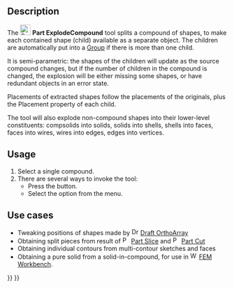 <languages/>
<translate>

<!--T:9-->
{{Docnav
|[[Part_Compound|Compound]]
|[[Part_CompoundFilter|CompoundFilter]]
|[[Part_Workbench|Part]]
|IconL=Part_Compound.svg
|IconR=Part_CompoundFilter.svg
|IconC=Workbench_Part.svg
}}

<!--T:1-->
{{GuiCommand
|Name=Part ExplodeCompound
|MenuLocation=Part → Compound → Explode compound
|Workbenches=[[Part_Workbench|Part]]
|Version=0.18
|SeeAlso=[[Part_Compound|Part Compound]], [[Draft_Downgrade|Draft Downgrade]]
}}

==Description== <!--T:2--> 

<!--T:3-->
The [[Image:Part_ExplodeCompound.svg|24px]] '''Part ExplodeCompound''' tool splits a compound of shapes, to make each contained shape (child) available as a separate object. The children are automatically put into a [[Std_Group|Group]] if there is more than one child.

<!--T:4-->
It is semi-parametric: the shapes of the children will update as the source compound changes, but if the number of children in the compound is changed, the explosion will be either missing some shapes, or have redundant objects in an error state.

<!--T:5-->
Placements of extracted shapes follow the placements of the originals, plus the Placement property of each child.

<!--T:6-->
The tool will also explode non-compound shapes into their lower-level constituents: compsolids into solids, solids into shells, shells into faces, faces into wires, wires into edges, edges into vertices.

==Usage== <!--T:13-->

<!--T:14-->
# Select a single compound.
# There are several ways to invoke the tool:
#* Press the {{Button|[[Image:Part_ExplodeCompound.svg|16px]] [[Part_ExplodeCompound|Explode compound]]}} button.
#* Select the {{MenuCommand|Part → Compound → [[Image:Part_ExplodeCompound.svg|16px]] Explode compound}} option from the menu.

==Use cases== <!--T:7-->

<!--T:8-->
* Tweaking positions of shapes made by [[Image:Draft_OrthoArray.svg|16px]] [[Draft_OrthoArray|Draft OrthoArray]]
* Obtaining split pieces from result of [[Image:Part_Slice.svg|16px]] [[Part_Slice|Part Slice]] and [[Image:Part_Cut.svg|16px]] [[Part_Cut|Part Cut]]
* Obtaining individual contours from multi-contour sketches and faces
* Obtaining a pure solid from a solid-in-compound, for use in [[Image:Workbench_FEM.svg|16px]] [[FEM_Workbench|FEM Workbench]].


<!--T:10-->
{{Docnav
|[[Part_Compound|Compound]]
|[[Part_CompoundFilter|CompoundFilter]]
|[[Part_Workbench|Part]]
|IconL=Part_Compound.svg
|IconR=Part_CompoundFilter.svg
|IconC=Workbench_Part.svg
}}

</translate>
{{Part Tools navi{{#translation:}}}}
{{Userdocnavi{{#translation:}}}}